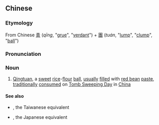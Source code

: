 {{also|青团}}
==Chinese==
{{zh-forms|s=青团}}
{{wikipedia|qingtuan}}

===Etymology===
From Chinese [[青]] (''qīng'', "[[grue]]", "[[verdant]]") + [[團]] (''tuán'', "[[lump]]", "[[clump]]", "[[ball]]")

===Pronunciation===
{{zh-pron
|m=qīngtuán
|c=cing1 tyun4
|cat=n
}}

===Noun===
{{zh-noun}}

# [[qingtuan|Qingtuan]], a [[sweet]] [[rice]]-[[flour]] [[ball]], [[usually]] [[filled]] with [[red bean]] [[paste]], [[traditionally]] [[consumed]] on [[Tomb Sweeping Day]] in [[China]]

====See also====
* {{l|zh|草仔粿}}, the Taiwanese equivalent
* {{l|zh|草餅}}, the Japanese equivalent